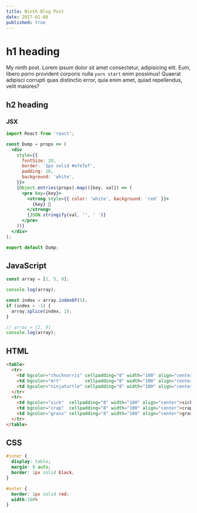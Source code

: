 ```yaml
---
title: Ninth Blog Post
date: 2017-01-08
published: true
---
```


# h1 heading

My ninth post. Lorem ipsum dolor sit amet consectetur,
adipisicing elit. Eum, libero porro provident corporis
nulla `yarn start` enim possimus! Quaerat adipisci 
corrupti quas distinctio error, quia enim amet, quiad
repellendus, velit maiores?

## h2 heading

### JSX

```jsx
import React from 'react';

const Dump = props => (
  <div
    style={{
      fontSize: 20,
      border: '1px solid #efefef',
      padding: 10,
      background: 'white',
    }}>
    {Object.entries(props).map(([key, val]) => (
      <pre key={key}>
        <strong style={{ color: 'white', background: 'red' }}>
          {key} 💩
        </strong>
        {JSON.stringify(val, '', ' ')}
      </pre>
    ))}
  </div>
);

export default Dump;
```

## JavaScript

```js
const array = [2, 5, 9];

console.log(array);

const index = array.indexOf(5);
if (index > -1) {
  array.splice(index, 1);
}

// array = [2, 9]
console.log(array); 
```

## HTML

```html
<table>
  <tr>
    <td bgcolor="chucknorris" cellpadding="8" width="100" align="center">chuck norris</td>
    <td bgcolor="mrt"         cellpadding="8" width="100" align="center" style="color:#ffffff">Mr T</td>
    <td bgcolor="ninjaturtle" cellpadding="8" width="100" align="center" style="color:#ffffff">ninjaturtle</td>
  </tr>
  <tr>
    <td bgcolor="sick"  cellpadding="8" width="100" align="center">sick</td>
    <td bgcolor="crap"  cellpadding="8" width="100" align="center">crap</td>
    <td bgcolor="grass" cellpadding="8" width="100" align="center">grass</td>
  </tr>
</table>
```

## CSS

```css
#inner {
  display: table;
  margin: 0 auto;
  border: 1px solid black;
}

#outer {
  border: 1px solid red;
  width:100%
}
```
